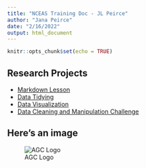 ```yaml
---
title: "NCEAS Training Doc - JL Peirce"
author: "Jana Peirce"
date: "2/16/2022"
output: html_document
---
```


```r
knitr::opts_chunk$set(echo = TRUE)
```

## Research Projects
- [Markdown Lesson](Rmd/rmarkdown-lesson.html)
- [Data Tidying](Rmd/data-tidying.html)
- [Data Visualization](Rmd/data-visualization.html)
- [Data Cleaning and Manipulation Challenge](Rmd/cleanning-manipulation-data.html)

## Here's an image

![AGC Logo](images/agcLogo132x141.png)